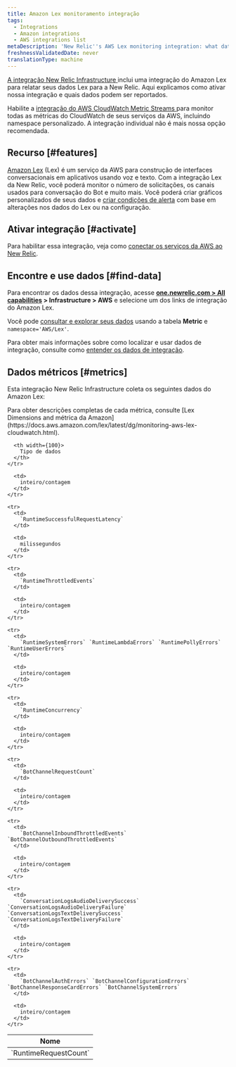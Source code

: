 ```yaml
---
title: Amazon Lex monitoramento integração
tags:
  - Integrations
  - Amazon integrations
  - AWS integrations list
metaDescription: 'New Relic''s AWS Lex monitoring integration: what data it reports, and how to enable it.'
freshnessValidatedDate: never
translationType: machine
---
```


[A integração New Relic Infrastructure ](/docs/infrastructure/integrations-getting-started/getting-started/introduction-infrastructure-integrations)inclui uma integração do Amazon Lex para relatar seus dados Lex para a New Relic. Aqui explicamos como ativar nossa integração e quais dados podem ser reportados.

Habilite a [integração do AWS CloudWatch Metric Streams ](/docs/infrastructure/amazon-integrations/aws-integrations-list/aws-metric-stream/)para monitor todas as métricas do CloudWatch de seus serviços da AWS, incluindo namespace personalizado. A integração individual não é mais nossa opção recomendada.

## Recurso [#features]

[Amazon Lex](https://aws.amazon.com/lex/) (Lex) é um serviço da AWS para construção de interfaces conversacionais em aplicativos usando voz e texto. Com a integração Lex da New Relic, você poderá monitor o número de solicitações, os canais usados para conversação do Bot e muito mais. Você poderá criar gráficos personalizados de seus dados e [criar condições de alerta](/docs/infrastructure/new-relic-infrastructure/infrastructure-alert-conditions/infrastructure-alerts-add-edit-or-view-host-alert-information) com base em alterações nos dados do Lex ou na configuração.

## Ativar integração [#activate]

Para habilitar essa integração, veja como [conectar os serviços da AWS ao New Relic](/docs/infrastructure/amazon-integrations/connect/aws-metric-stream/#set-up-metric-stream).

## Encontre e use dados [#find-data]

Para encontrar os dados dessa integração, acesse <DNT>**[one.newrelic.com > All capabilities](https://one.newrelic.com/all-capabilities) > Infrastructure > AWS**</DNT> e selecione um dos links de integração do Amazon Lex.

Você pode [consultar e explorar seus dados](/docs/using-new-relic/data/understand-data/query-new-relic-data) usando a tabela <DNT>**Metric**</DNT> e `namespace='AWS/Lex'`.

Para obter mais informações sobre como localizar e usar dados de integração, consulte como [entender os dados de integração](/docs/infrastructure/integrations/find-use-infrastructure-integration-data).

## Dados métricos [#metrics]

Esta integração New Relic Infrastructure coleta os seguintes dados do Amazon Lex:

<Callout variant="tip">
  Para obter descrições completas de cada métrica, consulte [Lex Dimensions and métrica da Amazon](https://docs.aws.amazon.com/lex/latest/dg/monitoring-aws-lex-cloudwatch.html).
</Callout>

<table>
  <thead>
    <tr>
      <th width={200}>
        Nome
      </th>

      <th width={100}>
        Tipo de dados
      </th>
    </tr>
  </thead>

  <tbody>
    <tr>
      <td>
        `RuntimeRequestCount`
      </td>

      <td>
        inteiro/contagem
      </td>
    </tr>

    <tr>
      <td>
        `RuntimeSuccessfulRequestLatency`
      </td>

      <td>
        milissegundos
      </td>
    </tr>

    <tr>
      <td>
        `RuntimeThrottledEvents`
      </td>

      <td>
        inteiro/contagem
      </td>
    </tr>

    <tr>
      <td>
        `RuntimeSystemErrors` `RuntimeLambdaErrors` `RuntimePollyErrors` `RuntimeUserErrors`
      </td>

      <td>
        inteiro/contagem
      </td>
    </tr>

    <tr>
      <td>
        `RuntimeConcurrency`
      </td>

      <td>
        inteiro/contagem
      </td>
    </tr>

    <tr>
      <td>
        `BotChannelRequestCount`
      </td>

      <td>
        inteiro/contagem
      </td>
    </tr>

    <tr>
      <td>
        `BotChannelInboundThrottledEvents` `BotChannelOutboundThrottledEvents`
      </td>

      <td>
        inteiro/contagem
      </td>
    </tr>

    <tr>
      <td>
        `ConversationLogsAudioDeliverySuccess` `ConversationLogsAudioDeliveryFailure` `ConversationLogsTextDeliverySuccess` `ConversationLogsTextDeliveryFailure`
      </td>

      <td>
        inteiro/contagem
      </td>
    </tr>

    <tr>
      <td>
        `BotChannelAuthErrors` `BotChannelConfigurationErrors` `BotChannelResponseCardErrors` `BotChannelSystemErrors`
      </td>

      <td>
        inteiro/contagem
      </td>
    </tr>
  </tbody>
</table>
